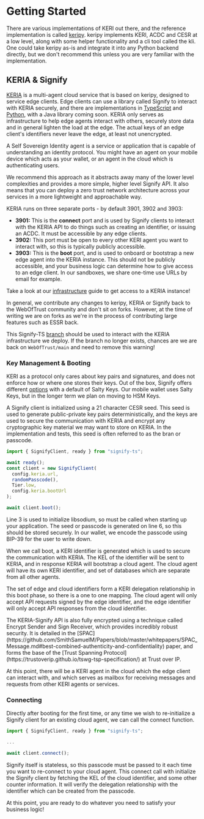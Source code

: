 
# Getting Started

There are various implementations of KERI out there, and the reference implementation is called [keripy](https://github.com/WebOfTrust/keripy).
keripy implements KERI, ACDC and CESR at a low level, along with some helper functionality and a cli tool called the kli.
One could take keripy as-is and integrate it into any Python backend directly, but we don't recommend this unless you are very familiar with the implementation.

## KERIA & Signify

[KERIA](https://github.com/WebOfTrust/keria) is a multi-agent cloud service that is based on keripy, designed to service edge clients.
Edge clients can use a library called Signify to interact with KERIA securely, and there are implementations in [TypeScript](https://github.com/WebOfTrust/signify-ts) and [Python](https://github.com/WebOfTrust/signifypy), with a Java library coming soon.
KERIA only serves as infrastructure to help edge agents interact with others, securely store data and in general lighten the load at the edge.
The actual keys of an edge client's identifiers never leave the edge, at least not unencrypted.

<Callout type="info">
  A Self Sovereign Identity agent is a service or application that is capable of understanding an identity protocol.
  You might have an agent on your mobile device which acts as your wallet, or an agent in the cloud which is authenticating users. 
</Callout>

We recommend this approach as it abstracts away many of the lower level complexities and provides a more simple, higher level Signify API.
It also means that you can deploy a zero trust network architecture across your services in a more lightweight and approachable way.

KERIA runs on three separate ports - by default 3901, 3902 and 3903:
- **3901:** This is the **connect** port and is used by Signify clients to interact with the KERIA API to do things such as creating an identifier, or issuing an ACDC.
It must be accessible by any edge clients.
- **3902:** This port must be open to every other KERI agent you want to interact with, so this is typically publicly accessible.
- **3903:** This is the **boot** port, and is used to onboard or bootstrap a new edge agent into the KERIA instance.
This should not be publicly accessible, and your business logic can determine how to give access to an edge client.
In our sandboxes, we share one-time use URLs by email for example.

Take a look at our [infrastructure](../infra) guide to get access to a KERIA instance!

<Callout type="warning">
  In general, we contribute any changes to keripy, KERIA or Signify back to the WebOfTrust community and don't sit on forks.
  However, at the time of writing we are on forks as we're in the process of contributing large features such as ESSR back.

  This Signify-TS [branch](https://github.com/cardano-foundation/signify-ts/tree/build/v1) should be used to interact with the KERIA infrastructure we deploy.
  If the branch no longer exists, chances are we are back on `WebOfTrust/main` and need to remove this warning!
</Callout>

### Key Management & Booting

KERI as a protocol only cares about key pairs and signatures, and does not enforce how or where one stores their keys.
Out of the box, Signify offers different [options](https://github.com/WebOfTrust/keria/blob/main/docs/protocol.md#key-generate-methods) with a default of Salty Keys.
Our mobile wallet uses Salty Keys, but in the longer term we plan on moving to HSM Keys.

A Signify client is initialized using a 21 character CESR seed.
This seed is used to generate public-private key pairs deterministically, and the keys are used to secure the communication with KERIA and encrypt any cryptographic key material we may want to store on KERIA.
In the implementation and tests, this seed is often referred to as the bran or passcode.

```ts showLineNumbers
import { SignifyClient, ready } from "signify-ts";

await ready();
const client = new SignifyClient(
  config.keria.url,
  randomPasscode(),
  Tier.low,
  config.keria.bootUrl
);

await client.boot();
```

Line 3 is used to initialize libsodium, so must be called when starting up your application.
The seed or passcode is generated on line 6, so this should be stored securely.
In our wallet, we encode the passcode using BIP-39 for the user to write down.

When we call boot, a KERI identifier is generated which is used to secure the communication with KERIA.
The KEL of the identifier will be sent to KERIA, and in response KERIA will bootstrap a cloud agent.
The cloud agent will have its own KERI identifier, and set of databases which are separate from all other agents.

The set of edge and cloud identifiers form a KERI delegation relationship in this boot phase, so there is a one to one mapping.
The cloud agent will only accept API requests signed by the edge identifier, and the edge identifier will only accept API responses from the cloud identifier.

<Callout type="info">
  The KERIA-Signify API is also fully encrypted using a technique called Encrypt Sender and Sign Receiver, which provides incredibly robust security.
  It is detailed in the [SPAC](https://github.com/SmithSamuelM/Papers/blob/master/whitepapers/SPAC_Message.md#best-combined-authenticity-and-confidentiality) paper, and forms the base of the [Trust Spanning Protocol](https://trustoverip.github.io/tswg-tsp-specification/) at Trust over IP.
</Callout>

At this point, there will be a KERI agent in the cloud which the edge client can interact with, and which serves as mailbox for receiving messages and requests from other KERI agents or services.

### Connecting

Directly after booting for the first time, or any time we wish to re-initialize a Signify client for an existing cloud agent, we can call the connect function.

```ts showLineNumbers
import { SignifyClient, ready } from "signify-ts";

...

await client.connect();
```

Signify itself is stateless, so this passcode must be passed to it each time you want to re-connect to your cloud agent.
This connect call with initialize the Signify client by fetching the KEL of the cloud identifier, and some other counter information.
It will verify the delegation relationship with the identifier which can be created from the passcode.

At this point, you are ready to do whatever you need to satisfy your business logic!
